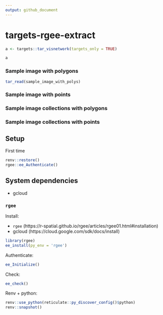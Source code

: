 ```yaml
---
output: github_document
---
```



# targets-rgee-extract

```r
a <- targets::tar_visnetwork(targets_only = TRUE)
```

```r
a
```


### Sample image with polygons

```r
tar_read(sample_image_with_polys)
```


### Sample image with points

### Sample image collections with polygons

### Sample image collections with points


## Setup

First time

```r
renv::restore()
rgee::ee_Authenticate()
```

## System dependencies

- gcloud

### `rgee` 

Install:

- `rgee` (https://r-spatial.github.io/rgee/articles/rgee01.html#installation)
- gcloud (https://cloud.google.com/sdk/docs/install)

```r
library(rgee)
ee_install(py_env = 'rgee')
```


Authenticate:

```r
ee_Initialize()
```


Check:

```r
ee_check()
```


Renv + python:

```r
renv::use_python(reticulate::py_discover_config()$python)
renv::snapshot()
```
